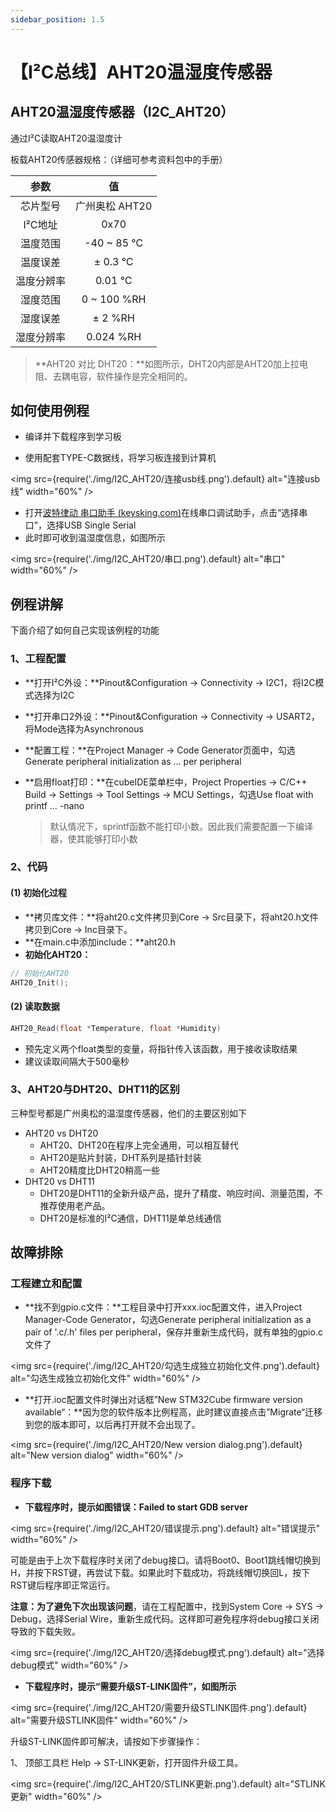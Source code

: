 ```yaml
---
sidebar_position: 1.5
---
```

# 【I²C总线】AHT20温湿度传感器

## AHT20温湿度传感器（I2C_AHT20）

通过I²C读取AHT20温湿度计

板载AHT20传感器规格：（详细可参考资料包中的手册）


|    参数    |       值       |
| :--------: | :------------: |
|  芯片型号  | 广州奥松 AHT20 |
|  I²C地址   |      0x70      |
|  温度范围  |   -40 ~ 85 ℃   |
|  温度误差  |    ± 0.3 ℃     |
| 温度分辨率 |     0.01 ℃     |
|  湿度范围  |  0 ~ 100 %RH   |
|  湿度误差  |    ± 2 %RH     |
| 湿度分辨率 |   0.024 %RH    |

> **AHT20 对比 DHT20：**如图所示，DHT20内部是AHT20加上拉电阻、去耦电容，软件操作是完全相同的。

## 如何使用例程

- 编译并下载程序到学习板

- 使用配套TYPE-C数据线，将学习板连接到计算机

<img src={require('./img/I2C_AHT20/连接usb线.png').default} alt="连接usb线" width="60%" />

- 打开[波特律动 串口助手 (keysking.com)](https://serial.keysking.com/)在线串口调试助手，点击“选择串口”，选择USB Single Serial
- 此时即可收到温湿度信息，如图所示

<img src={require('./img/I2C_AHT20/串口.png').default} alt="串口" width="60%" />


## 例程讲解

下面介绍了如何自己实现该例程的功能

### 1、工程配置

- **打开I²C外设：**Pinout&Configuration -> Connectivity -> I2C1，将I2C模式选择为I2C

- **打开串口2外设：**Pinout&Configuration -> Connectivity -> USART2，将Mode选择为Asynchronous

- **配置工程：**在Project Manager -> Code Generator页面中，勾选Generate peripheral initialization as ... per peripheral

- **启用float打印：**在cubeIDE菜单栏中，Project Properties -> C/C++ Build -> Settings -> Tool Settings -> MCU Settings，勾选Use float with printf ... -nano

  > 默认情况下，sprintf函数不能打印小数。因此我们需要配置一下编译器，使其能够打印小数

### 2、代码

#### (1) 初始化过程

- **拷贝库文件：**将aht20.c文件拷贝到Core -> Src目录下，将aht20.h文件拷贝到Core -> Inc目录下。
- **在main.c中添加include：**aht20.h
- **初始化AHT20：**

```c
// 初始化AHT20
AHT20_Init();
```

#### (2) 读取数据

```c
AHT20_Read(float *Temperature, float *Humidity)
```

- 预先定义两个float类型的变量，将指针传入该函数，用于接收读取结果
- 建议读取间隔大于500毫秒

### 3、AHT20与DHT20、DHT11的区别

三种型号都是广州奥松的温湿度传感器，他们的主要区别如下

- AHT20 vs DHT20
  - AHT20、DHT20在程序上完全通用，可以相互替代
  - AHT20是贴片封装，DHT系列是插针封装
  - AHT20精度比DHT20稍高一些
- DHT20 vs DHT11
  - DHT20是DHT11的全新升级产品，提升了精度、响应时间、测量范围，不推荐使用老产品。
  - DHT20是标准的I²C通信，DHT11是单总线通信


## 故障排除

### 工程建立和配置

- **找不到gpio.c文件：**工程目录中打开xxx.ioc配置文件，进入Project Manager-Code Generator，勾选Generate peripheral initialization as a pair of '.c/.h' files per peripheral，保存并重新生成代码，就有单独的gpio.c文件了

<img src={require('./img/I2C_AHT20/勾选生成独立初始化文件.png').default} alt="勾选生成独立初始化文件" width="60%" />

- **打开.ioc配置文件时弹出对话框”New STM32Cube firmware version available“：**因为您的软件版本比例程高，此时建议直接点击”Migrate“迁移到您的版本即可，以后再打开就不会出现了。

<img src={require('./img/I2C_AHT20/New version dialog.png').default} alt="New version dialog" width="60%" />

### 程序下载

- **下载程序时，提示如图错误：Failed to start GDB server** 

<img src={require('./img/I2C_AHT20/错误提示.png').default} alt="错误提示" width="60%" />

可能是由于上次下载程序时关闭了debug接口。请将Boot0、Boot1跳线帽切换到H，并按下RST键，再尝试下载。如果此时下载成功，将跳线帽切换回L，按下RST键后程序即正常运行。

**注意：为了避免下次出现该问题**，请在工程配置中，找到System Core -> SYS -> Debug，选择Serial Wire，重新生成代码。这样即可避免程序将debug接口关闭导致的下载失败。

<img src={require('./img/I2C_AHT20/选择debug模式.png').default} alt="选择debug模式" width="60%" />

- **下载程序时，提示“需要升级ST-LINK固件”，如图所示**

<img src={require('./img/I2C_AHT20/需要升级STLINK固件.png').default} alt="需要升级STLINK固件" width="60%" />

升级ST-LINK固件即可解决，请按如下步骤操作：

1、 顶部工具栏 Help -> ST-LINK更新，打开固件升级工具。

<img src={require('./img/I2C_AHT20/STLINK更新.png').default} alt="STLINK更新" width="60%" />